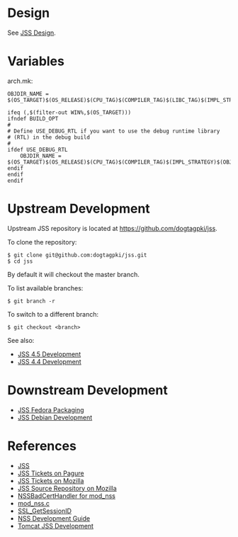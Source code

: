 = Design =

See [[JSS Design]].

= Variables =

arch.mk:

<pre>
OBJDIR_NAME = $(OS_TARGET)$(OS_RELEASE)$(CPU_TAG)$(COMPILER_TAG)$(LIBC_TAG)$(IMPL_STRATEGY)$(OBJDIR_TAG).OBJ

ifeq (,$(filter-out WIN%,$(OS_TARGET)))
ifndef BUILD_OPT
#
# Define USE_DEBUG_RTL if you want to use the debug runtime library
# (RTL) in the debug build
#
ifdef USE_DEBUG_RTL
    OBJDIR_NAME = $(OS_TARGET)$(OS_RELEASE)$(CPU_TAG)$(COMPILER_TAG)$(IMPL_STRATEGY)$(OBJDIR_TAG).OBJD
endif
endif
endif
</pre>

= Upstream Development =

Upstream JSS repository is located at https://github.com/dogtagpki/jss.

To clone the repository:

<pre>
$ git clone git@github.com:dogtagpki/jss.git
$ cd jss
</pre>

By default it will checkout the master branch.

To list available branches:

<pre>
$ git branch -r
</pre>

To switch to a different branch:

<pre>
$ git checkout <branch>
</pre>

See also:

* [[JSS 4.5 Development]]
* [[JSS 4.4 Development]]

= Downstream Development =

* [[JSS Fedora Packaging]]
* [[JSS Debian Development]]

= References =

* [https://github.com/dogtagpki/jss/wiki JSS]
* [https://pagure.io/jss/issues JSS Tickets on Pagure]
* [https://bugzilla.mozilla.org/buglist.cgi?product=JSS JSS Tickets on Mozilla]
* [https://hg.mozilla.org/projects/jss JSS Source Repository on Mozilla]
* [https://www.redhat.com/archives/mod_nss-list/2015-August/msg00013.html NSSBadCertHandler for mod_nss]
* [https://pagure.io/mod_nss/blob/master/f/mod_nss.c mod_nss.c]
* [https://developer.mozilla.org/en-US/docs/Mozilla/Projects/NSS/SSL_functions/sslfnc.html#SSL_GetSessionID SSL_GetSessionID]
* [https://github.com/dogtagpki/nss/wiki/Development-Guide NSS Development Guide]
* [[Tomcat JSS Development]]